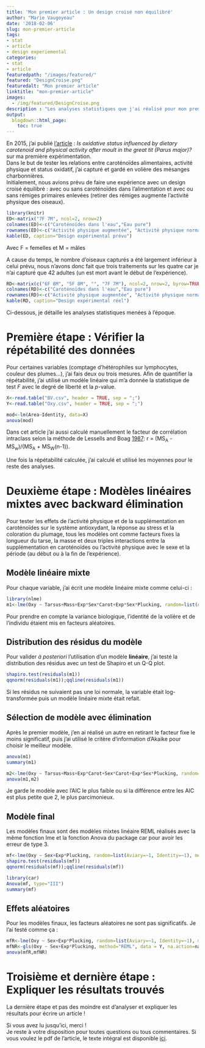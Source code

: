 ```yaml
---
title: 'Mon premier article : Un design croisé non équilibré'
author: "Marie Vaugoyeau"
date: '2018-02-06'
slug: mon-premier-article
tags:
- stat
- article
- design experiemental
categories:
- stat
- article
featuredpath: "/images/featured/"
featured: "DesignCroise.png"
featuredalt: "Mon premier article"
linktitle: "mon-premier-article"
images: 
  - /img/featured/DesignCroise.png  
description : "Les analyses statistiques que j'ai réalisé pour mon premier article publié"
output:
  blogdown::html_page:
    toc: true
---
```

  
En 2015, j'ai publié [l'article](http://jeb.biologists.org/content/218/13/2106) : *Is oxidative status influenced by dietary carotenoid and physical activity after moult in the great tit (Parus major)?* sur ma première expérimentation.  
Dans le but de tester les relations entre caroténoïdes alimentaires, activité physique et status oxidatif, j'ai capturé et gardé en volière des mésanges charbonnières.  
Initialement, nous avions prévu de faire une expérience avec un design croisé équilibré : avec ou sans caroténoïdes dans l'alimentation et avec ou sans rémiges primaires enlevées (retirer des rémiges augmente l'activité physique des oiseaux).  
  
```r
library(knitr)
ED<-matrix("7F 7M", ncol=2, nrow=2)
colnames(ED)<-c("Caroténoïdes dans l'eau","Eau pure")
rownames(ED)<-c("Activité physique augmentée", "Activité physique normale")
kable(ED, caption="Design expérimental prévu")
```
  
Avec F = femelles et M = mâles  
  
 A cause du temps, le nombre d'oiseaux capturés a été largement inférieur à celui prévu, nous n'avons donc fait que trois traitements sur les quatre car je n'ai capturé que 42 adultes (un est mort avant le début de l'expérience).  
```r
RD<-matrix(c("6F 8M", "5F 8M", "", "7F 7M"), ncol=2, nrow=2, byrow=TRUE)
colnames(RD)<-c("Caroténoïdes dans l'eau","Eau pure")
rownames(RD)<-c("Activité physique augmentée", "Activité physique normale")
kable(RD, caption="Design expérimental réel")
```
  
Ci-dessous, je détaille les analyses statistiques menées à l'époque.  
  
# Première étape : Vérifier la répétabilité des données 
Pour certaines variables (comptage d'hétérophiles sur lymphocytes, couleur des plumes...), j'ai fais deux ou trois mesures. Afin de quantifier la répétabilité, j'ai utilisé un modèle linéaire qui m'a donnée la statistique de test *F* avec le degré de liberté et la *p*-value.  
  
```r
X<-read.table("BV.csv", header = TRUE, sep = ";")
Y<-read.table("Oxy.csv", header = TRUE, sep = ";")
```
  
```r
mod<-lm(Area~Identity, data=X)
anova(mod)
```
  
Dans cet article j'ai aussi calculé manuellement le facteur de corrélation intraclass selon la méthode de Lessells and Boag [1987](http://www.jstor.org/stable/4087240?seq=1#page_scan_tab_contents): r = (MS~A~ - MS~w~)/(MS~A~ + MS~W~(n-1)).  
  
Une fois la répétabilité calculée, j'ai calculé et utilisé  les moyennes pour le reste des analyses.  
  
# Deuxième étape : Modèles linéaires mixtes avec backward élimination
Pour tester les effets de l'activité physique et de la supplémentation en caroténoïdes sur le système antioxydant, la réponse au stress et la coloration du plumage, tous les modèles ont comme facteurs fixes la longueur du tarse, la masse et deux triples interactions entre la supplémentation en caroténoïdes ou l'activité physique avec le sexe et la période (au début ou à la fin de l'expérience).   
  
## Modèle linéaire mixte
Pour chaque variable, j'ai écrit une modèle linéaire mixte comme celui-ci :  
```r
library(nlme)
m1<-lme(Oxy ~ Tarsus+Mass+Exp*Sex*Carot+Exp*Sex*Plucking, random=list(Aviary=~1, Identity=~1), method="ML", data = Y, na.action=na.exclude)
```
Pour prendre en compte la variance biologique, l'identité de la volière et de l'individu étaient mis en facteurs aléatoires.  

## Distribution des résidus du modèle
Pour valider *à posteriori* l'utilisation d'un modèle **linéaire**, j'ai testé la distribution des résidus avec un test de Shapiro et un Q-Q plot.  
```r
shapiro.test(residuals(m1))
qqnorm(residuals(m1));qqline(residuals(m1))
```
Si les résidus ne suivaient pas une loi normale, la variable était log-transformée puis un modèle linéaire mixte était refait.  
  
## Sélection de modèle avec élimination  
Après le premier modèle, j'en ai réalisé un autre en retirant le facteur fixe le moins significatif, puis j'ai utilisé le critère d'information d'Akaike pour choisir le meilleur modèle.  
```r
anova(m1)
summary(m1)

m2<-lme(Oxy ~ Tarsus+Mass+Exp*Carot+Sex*Carot+Exp*Sex*Plucking, random=list(Aviary=~1, Identity=~1), method="ML", data = Y, na.action=na.exclude)
anova(m1,m2)
```
Je garde le modèle avec l'AIC le plus faible ou si la différence entre les AIC est plus petite que 2, le plus parcimonieux.  
  
## Modèle final
Les modèles finaux sont des modèles mixtes linéaire REML réalisés avec la même fonction lme et la fonction Anova du package car pour avoir les erreur de type 3.  
```r
mf<-lme(Oxy ~ Sex+Exp*Plucking, random=list(Aviary=~1, Identity=~1), method="REML", data = Y, na.action=na.exclude)
shapiro.test(residuals(mf))
qqnorm(residuals(mf));qqline(residuals(mf))

library(car)
Anova(mf, type="III")
summary(mf)
```
  
## Effets aléatoires  
Pour les modèles finaux, les facteurs aléatoires ne sont pas significatifs. Je l'ai testé comme ça :  
```r
mfR<-lme(Oxy ~ Sex+Exp*Plucking, random=list(Aviary=~1, Identity=~1), method="REML", data = Y, na.action=na.exclude)
mfNR<-gls(Oxy ~ Sex+Exp*Plucking, method="REML", data = Y, na.action=na.exclude)
anova(mfR,mfNR)
```
  
# Troisième et dernière étape : Expliquer les résultats trouvés  
La dernière étape et pas des moindre est d'analyser et expliquer les résultats pour écrire un article !  
  
Si vous avez lu jusqu'ici, merci !  
Je reste à votre disposition pour toutes questions ou tous commentaires. Si vous voulez le pdf de l'article, le texte intégral est disponible  [ici](https://www.researchgate.net/publication/276209153_Is_oxidative_status_influenced_by_dietary_carotenoid_and_physical_activity_after_moult_in_the_great_tit_Parus_major).  
